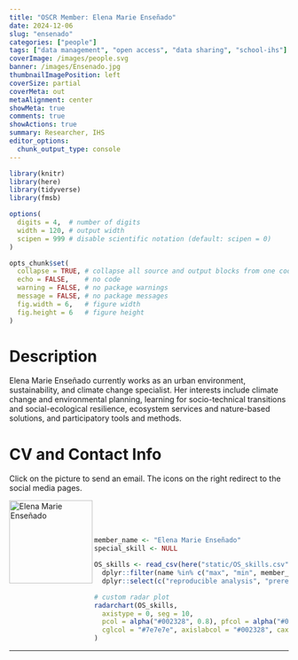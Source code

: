 ```yaml
---
title: "OSCR Member: Elena Marie Enseñado"
date: 2024-12-06
slug: "ensenado"
categories: ["people"]
tags: ["data management", "open access", "data sharing", "school-ihs"] # top 3 categories + unique + school
coverImage: /images/people.svg
banner: /images/Ensenado.jpg
thumbnailImagePosition: left
coverSize: partial
coverMeta: out
metaAlignment: center
showMeta: true
comments: true
showActions: true
summary: Researcher, IHS
editor_options: 
  chunk_output_type: console
---
```


```r

library(knitr)
library(here)
library(tidyverse)
library(fmsb)

options(
  digits = 4,  # number of digits
  width = 120, # output width
  scipen = 999 # disable scientific notation (default: scipen = 0)
)

opts_chunk$set(
  collapse = TRUE, # collapse all source and output blocks from one code chunk into a single block
  echo = FALSE,    # no code
  warning = FALSE, # no package warnings
  message = FALSE, # no package messages
  fig.width = 6,   # figure width
  fig.height = 6   # figure height
)

```

# Description

Elena Marie Enseñado currently works as an urban environment, sustainability, and climate change specialist. Her interests include climate change and environmental planning, learning for socio-technical transitions and social-ecological resilience, ecosystem services and nature-based solutions, and participatory tools and methods.

# CV and Contact Info

Click on the picture to send an email. The icons on the right redirect to the social media pages.

<!-- EMAIL -->
<p>
  <a href="mailto:ensenado@ihs.nl">
  <img border="0" alt="Elena Marie Enseñado" src="/images/Ensenado.jpg" width="150" height="150" align="left">
  </a>
</p>

<!-- LINKEDIN -->
<p align="center">
  <a href="https://www.linkedin.com/in/emensenado/" class="fa fa-linkedin fa-2x" style="color:#000000;">
  </a>
</p>

<!-- ORCID -->
<p align="center">
  <a href="https://orcid.org/0000-0003-3131-1306" class="ai ai-orcid fa-2x" style="color:#000000;">
  </a>
</p>

<BR><BR><BR>

<!-- # Expertise -->

```r

member_name <- "Elena Marie Enseñado"
special_skill <- NULL

OS_skills <- read_csv(here("static/OS_skills.csv")) %>%
  dplyr::filter(name %in% c("max", "min", member_name)) %>%
  dplyr::select(c("reproducible analysis", "preregistration", "data sharing", all_of(special_skill), "open source software", "open access", "data management"))

# custom radar plot
radarchart(OS_skills,
  axistype = 0, seg = 10,
  pcol = alpha("#002328", 0.8), pfcol = alpha("#00B969", 0.6), plwd = 4, centerzero = TRUE, # polygon
  cglcol = "#7e7e7e", axislabcol = "#002328", caxislabels = seq(0, 10, 2), cglwd = 0.8 # grid
)

```

***


